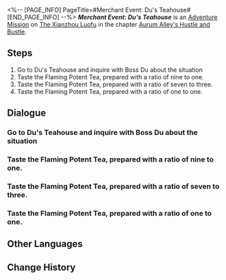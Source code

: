 <%-- [PAGE_INFO]
PageTitle=#Merchant Event: Du's Teahouse#
[END_PAGE_INFO] --%>
{{Stub|Dialogue.}}
{{Mission Infobox
|id            = 8003248
|title         = 
|image         = <!--Mission Merchant Event: Du's Teahouse.png-->
|type          = Adventure
|event_name    = 
|chapter       = Aurum Alley's Hustle and Bustle
|requirements  = 
|summary       = In order to revitalize Aurum Alley, the merchant guild aims to fully utilize the docks' logistics capacity and establish close collaborations with the stores in the alley.<br />The guild has sent you to persuade Du's Teahouse to establish a partnership with the guild. However, its proprietor Boss Du has encountered some troubles at the moment...
|characters    = Boss Du; Trailblazer
|startLocation = [[The Xianzhou Luofu]] - [[Exalting Sanctum]]
|world         = The Xianzhou Luofu
|area          = Exalting Sanctum
|prev          = 
|next          = ???
|rewards       = Traveler's Guide*2; Credit*20,000
}}
'''''Merchant Event: Du's Teahouse''''' is an [[Adventure Mission]] on [[The Xianzhou Luofu]] in the chapter [[Aurum Alley's Hustle and Bustle]].

==Steps==
# Go to Du's Teahouse and inquire with Boss Du about the situation
# Taste the Flaming Potent Tea, prepared with a ratio of nine to one.
# Taste the Flaming Potent Tea, prepared with a ratio of seven to three.
# Taste the Flaming Potent Tea, prepared with a ratio of one to one.

<!--
==Gameplay Notes==

--><!--
==Trial Character==

-->
==Dialogue==
{{Stub Dialogue}}
===Go to Du's Teahouse and inquire with Boss Du about the situation===
{{Mission Description|type=adventure|location=Exalting Sanctum|In order to revitalize Aurum Alley, the merchant guild aims to fully utilize the docks' logistics capacity and establish close collaborations with the stores in the alley.<br />The guild has sent you to persuade Du's Teahouse to establish a partnership with the guild. However, its proprietor Boss Du has encountered some troubles at the moment...}}
{{Dialogue Start}}
:{{tx}}
{{Dialogue End}}

===Taste the Flaming Potent Tea, prepared with a ratio of nine to one.===
{{Dialogue Start}}
:{{tx}}
{{Dialogue End}}

===Taste the Flaming Potent Tea, prepared with a ratio of seven to three.===
{{Dialogue Start}}
:{{tx}}
{{Dialogue End}}

===Taste the Flaming Potent Tea, prepared with a ratio of one to one.===
{{Dialogue Start}}
:{{tx}}
{{Dialogue End}}

==Other Languages==
{{Other Languages
|en   = Merchant Event: Du's Teahouse
|zhs  = 商铺事件•杜氏茶庄
|zht  = 商鋪事件•杜氏茶莊
|ja   = 店舗イベント・杜氏茶荘
|ko   = 상점 사건•두가네 찻집
|es   = Evento de tienda: Casa de té Du
|fr   = Événement de magasin&nbsp;: Salon de thé de Du
|ru   = Событие магазина: «Чайная Ду»
|th   = อิเวนต์ร้านค้า: Du's Teahouse
|vi   = Sự Kiện Cửa Tiệm - Tiệm Trà Họ Du
|de   = Händlerereignis: Dus Teehaus
|id   = Event Toko: Du's Teahouse
|pt   = Evento de Comerciante: Casa de Chá do Du
}}

==Change History==
{{Change History|1.3}}
